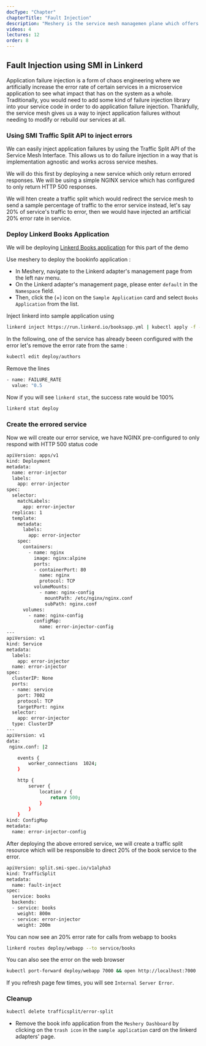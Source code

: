 ```yaml
---
docType: "Chapter"
chapterTitle: "Fault Injection"
description: "Meshery is the service mesh managemen plane which offers lifecycle, configuration, and performance management of service meshes and their workloads."
videos: 4
lectures: 12
order: 8
---
```



<ChapterStyle>

<h2 class="chapter-sub-heading">Fault Injection using SMI in Linkerd</h2>

Application failure injection is a form of chaos engineering where we artificially increase the error rate of certain services in a microservice application to see what impact that has on the system as a whole. Traditionally, you would need to add some kind of failure injection library into your service code in order to do application failure injection. Thankfully, the service mesh gives us a way to inject application failures without needing to modify or rebuild our services at all.

<h3 class="chapter-sub-heading">
  Using SMI Traffic Split API to inject errors
</h3>

We can easily inject application failures by using the Traffic Split API of the Service Mesh Interface. This allows us to do failure injection in a way that is implementation agnostic and works across service meshes.

We will do this first by deploying a new service which only return errored responses. We will be using a simple NGINX service which has configured to only return HTTP 500 responses.

We will hten create a traffic split which would redirect the service mesh to send a sample percentage of traffic to the error service instead, let's say 20% of service's traffic to error, then we would have injected an artificial 20% error rate in service.

<h3 class="chapter-sub-heading">
  Deploy Linkerd Books Application
</h3>

We will be deploying [Linkerd Books application](https://github.com/BuoyantIO/booksapp) for this part of the demo

Use meshery to deploy the bookinfo application :

+ In Meshery, navigate to the Linkerd adapter's management page from the left nav menu.
+ On the Linkerd adapter's management page, please enter `default` in the `Namespace` field.
+ Then, click the (+) icon on the `Sample Application` card and select `Books Application` from the list.

Inject linkerd into sample application using

```sh
linkerd inject https://run.linkerd.io/booksapp.yml | kubectl apply -f -
```

In the following, one of the service has already beeen configured with the error let's remove the error rate from the same :

```sh
kubectl edit deploy/authors
```

Remove the lines

```sh
- name: FAILURE_RATE
  value: "0.5
```

Now if you will see `linkerd stat`, the success rate would be 100%

```sh
linkerd stat deploy
```

<h3 class="chapter-sub-heading"> Create the errored service</h3>

Now we will create our error service, we have NGINX pre-configured to only respond with HTTP 500 status code

```sh
apiVersion: apps/v1
kind: Deployment
metadata:
  name: error-injector
  labels:
    app: error-injector
spec:
  selector:
    matchLabels:
      app: error-injector
  replicas: 1
  template:
    metadata:
      labels:
        app: error-injector
    spec:
      containers:
        - name: nginx
          image: nginx:alpine
          ports:
          - containerPort: 80
            name: nginx
            protocol: TCP
          volumeMounts:
            - name: nginx-config
              mountPath: /etc/nginx/nginx.conf
              subPath: nginx.conf
      volumes:
        - name: nginx-config
          configMap:
            name: error-injector-config
---
apiVersion: v1
kind: Service
metadata:
  labels:
    app: error-injector
  name: error-injector
spec:
  clusterIP: None
  ports:
  - name: service
    port: 7002
    protocol: TCP
    targetPort: nginx
  selector:
    app: error-injector
  type: ClusterIP
---
apiVersion: v1
data:
 nginx.conf: |2

    events {
        worker_connections  1024;
    }

    http {
        server {
            location / {
                return 500;
            }
        }
    }
kind: ConfigMap
metadata:
  name: error-injector-config
```

After deploying the above errored service, we will create a traffic split resource which will be responsible to direct 20% of the book service to the error.

```sh
apiVersion: split.smi-spec.io/v1alpha3
kind: TrafficSplit
metadata:
  name: fault-inject
spec:
  service: books
  backends:
  - service: books
    weight: 800m
  - service: error-injector
    weight: 200m
```

You can now see an 20% error rate for calls from webapp to books

```sh
linkerd routes deploy/webapp --to service/books
```

You can also see the error on the web browser

```sh
kubectl port-forward deploy/webapp 7000 && open http://localhost:7000
```

If you refresh page few times, you will see `Internal Server Error`.

<h3 class="chapter-alt-heading">
  Cleanup
</h3>

```sh
kubectl delete trafficsplit/error-split
```

+ Remove the book info application from the `Meshery Dashboard` by clicking on the `trash icon` in the `sample application` card on the linkerd adapters' page.

</ChapterStyle>
